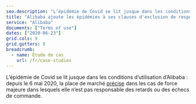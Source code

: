 ```yaml
---
seo.description: "L’épidémie de Covid se lit jusque dans les conditions d’utilisation d’Alibaba..."
title: "Alibaba ajoute les épidémies à ses clauses d'exclusion de responsabilité"
service: "Alibaba"
documents: ["Terms of use"]
dates: ["2020-06-23"]
grid.cols: 9
grid.gutters: 8
breadcrumb:
  - name: Étude de cas
    url: /fr/case-studies
---
```


L’épidémie de Covid se lit jusque dans les conditions d’utilisation d’Alibaba : depuis le 6 mai 2020, la place de marché <a target="_blank" rel="noopener" href="https://github.com/ambanum/CGUs-data/commit/37503cb23">précise</a> dans les cas de force majeure dans lesquels elle n’est pas responsable des retards ou des échecs de commande.
